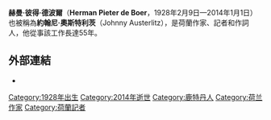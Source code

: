 {{Infobox person
| name         = 赫曼·彼得·德·波爾
| image        = Herman-pieter-de-boer (cropped).jpg
| imagesize    = 200px
| caption      = Herman Pieter de Boer in November 2009.
| birth_name   = Herman Pieter de Boer
| birth_date   = {{birth date|1928|2|9|df=yes}}
| birth_place  = [[Rotterdam|Rotterdam]], [[South_Holland|South Holland]], [[Netherlands|Netherlands]]
| death_date   = {{death date and age|2014|1|1|1928|2|9|df=yes}}
| death_place  = [[Eindhoven|Eindhoven]], [[North_Brabant|North Brabant]], Netherlands
| other_names  = Johnny Austerlitz
| alma_mater   = 
| occupation   = Writer, journalist, lyricist
| spouses      = Inge Frank; Judy van Osnabrugge
| children     = 
| relatives    = 
| website      = http://www.hermanpieterdeboer.nl/{{Dead link|date=2018年9月 |bot=InternetArchiveBot |fix-attempted=yes }} <small>{{nl icon}}</small>
| years_active = 1956–2014
}}

'''赫曼·彼得·德波爾'''（'''Herman Pieter de Boer'''，1928年2月9日—2014年1月1日）也被稱為'''約翰尼·奧斯特利茨'''（Johnny Austerlitz），是荷蘭作家、記者和作詞人，他從事該工作長達55年。

== 外部連結 ==
{{Commons category|Herman Pieter de Boer}}
*{{IMDb name|2739514}}
{{Authority control}}

{{DEFAULTSORT: Boer, Herman}}
[[Category:1928年出生|Category:1928年出生]]
[[Category:2014年逝世|Category:2014年逝世]]
[[Category:鹿特丹人|Category:鹿特丹人]]
[[Category:荷兰作家|Category:荷兰作家]]
[[Category:荷蘭記者|Category:荷蘭記者]]